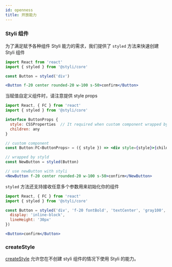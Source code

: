 ```yaml
---
id: openness
title: 开放能力
---
```


### Styli 组件

为了满足赋予各种组件 Styli 能力的需求，我们提供了 `styled` 方法来快速创建 Styli 组件

```jsx
import React from 'react'
import { styled } from '@styli/core'

const Button = styled('div')

<Button f-20 center rounded-20 w-100 s-50>confirm</Button>
```

当赋值自定义组件时，请注意提供 style props

```jsx
import React, { FC } from 'react'
import { styled } from '@styli/core'

interface ButtonProps {
  style: CSSProperties  // It required when custom component wrapped by styled
  children: any
}

// custom component
const Button:FC<ButtonProps> = ({ style }) => <div style={style}>{children}</div>

// wrapped by styld
const NewButton = styled(Button)

// use newButton with styli
<NewButton f-20 center rounded-20 w-100 s-50>confirm</NewButton>
```

`styled` 方法还支持接收任意多个参数用来初始化你的组件

```jsx
import React, { FC } from 'react'
import { styled } from '@styli/core'

const Button = styled('div', 'f-20 fontBold', 'textCenter', 'gray100', 'bgRed', {
  display: 'inline-block',
  lineHeight: '30px'
})

<Button>confirm</Button>
```

### createStyle

[createStyle](createStyle) 允许您在不创建 styli 组件的情况下使用 Styli 的能力。
